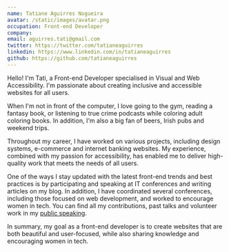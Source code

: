 ```yaml
---
name: Tatiane Aguirres Nogueira
avatar: /static/images/avatar.png
occupation: Front-end Developer
company:
email: aguirres.tati@gmail.com
twitter: https://twitter.com/tatianeaguirres
linkedin: https://www.linkedin.com/in/tatianeaguirres
github: https://github.com/tatianeaguirres
---
```


Hello! I'm Tati, a Front-end Developer specialised in Visual and Web Accessibility.  I'm passionate about creating inclusive and accessible websites for all users.

When I'm not in front of the computer, I love going to the gym, reading a fantasy book, or listening to true crime podcasts while coloring adult coloring books. In addition, I'm also a big fan of beers, Irish pubs and weekend trips.

Throughout my career, I have worked on various projects, including design systems, e-commerce and internet banking websites. My experience, combined with my passion for accessibility, has enabled me to deliver high-quality work that meets the needs of all users.

One of the ways I stay updated with the latest front-end trends and best practices is by participating and speaking at IT conferences and writing articles on my blog. In addition, I have coordinated several conferences, including those focused on web development, and worked to encourage women in tech. You can find all my contributions, past talks and volunteer work in my [public speaking](https://tatianeaguirres.github.io/public-speaking/).

In summary, my goal as a front-end developer is to create websites that are both beautiful and user-focused, while also sharing knowledge and encouraging women in tech.
